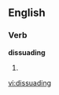 
==English==

===Verb===
'''dissuading'''

# {{present participle of|[[dissuade]]}}

[[vi:dissuading]]